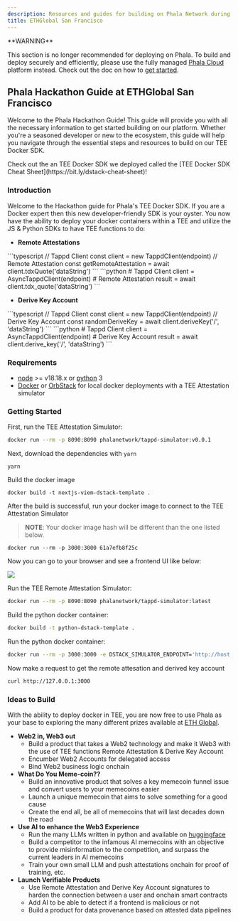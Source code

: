 ```yaml
---
description: Resources and guides for building on Phala Network during hackathons.
title: ETHGlobal San Francisco
---
```



<Note type="danger">
**WARNING**

This section is no longer recommended for deploying on Phala. To build and deploy securely and efficiently, please use the fully managed [Phala Cloud](https://cloud.phala.network) platform instead. Check out the doc on how to [get started](/phala-cloud/getting-started/overview).
</Note>

## Phala Hackathon Guide at ETHGlobal San Francisco

Welcome to the Phala Hackathon Guide! This guide will provide you with all the necessary information to get started building on our platform. Whether you're a seasoned developer or new to the ecosystem, this guide will help you navigate through the essential steps and resources to build on our TEE Docker SDK.

<Note type="info">
Check out the an TEE Docker SDK we deployed called the [TEE Docker SDK Cheat Sheet](https://bit.ly/dstack-cheat-sheet)!
</Note>

### Introduction

Welcome to the Hackathon guide for Phala's TEE Docker SDK. If you are a Docker expert then this new developer-friendly SDK is your oyster. You now have the ability to deploy your docker containers within a TEE and utilize the JS & Python SDKs to have TEE functions to do:

* **Remote Attestations**

<Tabs>
<Tab title="JS SDK">
```typescript
// Tappd Client
const client = new TappdClient(endpoint)
// Remote Attestation
const getRemoteAttestation = await client.tdxQuote('dataString')
```
</Tab>

<Tab title="Python SDK">
```python
# Tappd Client
client = AsyncTappdClient(endpoint)
# Remote Attestation
result = await client.tdx_quote('dataString')
```
</Tab>
</Tabs>

* **Derive Key Account**

<Tabs>
<Tab title="JS SDK">
```typescript
// Tappd Client
const client = new TappdClient(endpoint)
// Derive Key Account
const randomDeriveKey = await client.deriveKey('/', 'dataString')
```
</Tab>

<Tab title="Python SDK">
```python
# Tappd Client
client = AsyncTappdClient(endpoint)
# Derive Key Account
result = await client.derive_key('/', 'dataString')
```
</Tab>
</Tabs>

### Requirements

* [node](https://nodejs.org/en) >= v18.18.x or [python](https://www.python.org/) 3
* [Docker](https://www.docker.com/) or [OrbStack](https://docs.orbstack.dev/quick-start) for local docker deployments with a TEE Attestation simulator

### Getting Started <a href="#getting-started" id="getting-started"></a>

<Tabs>
<Tab title="JS SDK">

First, run the TEE Attestation Simulator:

```bash
docker run --rm -p 8090:8090 phalanetwork/tappd-simulator:v0.0.1
```

Next, download the dependencies with `yarn`

```shell
yarn
```

Build the docker image

```shell
docker build -t nextjs-viem-dstack-template .
```

After the build is successful, run your docker image to connect to the TEE Attestation Simulator

> **NOTE**: Your docker image hash will be different than the one listed below.

```shell
docker run --rm -p 3000:3000 61a7efb8f25c
```

Now you can go to your browser and see a frontend UI like below:

<Frame>
    <img src="/images/image (9) (1) (1).png" />
</Frame>
</Tab>

<Tab title="Python SDK">

Run the TEE Remote Attestation Simulator:

```bash
docker run --rm -p 8090:8090 phalanetwork/tappd-simulator:latest
```

Build the python docker container:

```bash
docker build -t python-dstack-template .
```

Run the python docker container:

```bash
docker run --rm -p 3000:3000 -e DSTACK_SIMULATOR_ENDPOINT='http://host.docker.internal:8090' [python-docker-image-hash]
```

Now make a request to get the remote attesation and derived key account

```bash
curl http://127.0.0.1:3000
```
</Tab>
</Tabs>

### Ideas to Build

With the ability to deploy docker in TEE, you are now free to use Phala as your base to exploring the many different prizes available at [ETH Global](https://ethglobal.com/events/sanfrancisco2024/prizes/).

* **Web2 in, Web3 out**
  * Build a product that takes a Web2 technology and make it Web3 with the use of TEE functions Remote Attestation & Derive Key Account
  * Encumber Web2 Accounts for delegated access
  * Bind Web2 business logic onchain
* **What Do You Meme-coin??**
  * Build an innovative product that solves a key memecoin funnel issue and convert users to your memecoins easier
  * Launch a unique memecoin that aims to solve something for a good cause
  * Create the end all, be all of memecoins that will last decades down the road
* **Use AI to enhance the Web3 Experience**
  * Run the many LLMs written in python and available on [huggingface](https://huggingface.co/)
  * Build a competitor to the infamous AI memecoins with an objective to provide misinformation to the competition, and surpass the current leaders in AI memecoins
  * Train your own small LLM and push attestations onchain for proof of training, etc.
* **Launch Verifiable Products**
  * Use Remote Attestation and Derive Key Account signatures to harden the connection between a user and onchain smart contracts
  * Add AI to be able to detect if a frontend is malicious or not
  * Build a product for data provenance based on attested data pipelines







